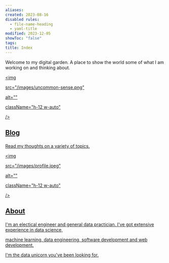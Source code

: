 ```yaml
---
aliases: 
created: 2023-08-16
disabled rules:
  - file-name-heading
  - yaml-title
modified: 2023-12-05
showToc: "false"
tags: 
title: Index
---
```


Welcome to my digital garden. A place to show the world some of what I am working on and thinking about.

<div className="py-0 sm:px-2 lg:relative lg:px-0" id="overview">

<div className="prose dark:prose-invert mx-auto max-w-6xl px-4 lg:max-w-6xl lg:px-8 xl:px-12">

<div className="not-prose my-12 grid grid-cols-1 gap-6 sm:grid-cols-2">

<div className="group relative rounded-xl border border-slate-200 dark:border-slate-800">

<div className="absolute -inset-px rounded-xl border-2 border-transparent opacity-0 [background:linear-gradient(var(--quick-links-hover-bg,theme(colors.sky.50)),var(--quick-links-hover-bg,theme(colors.sky.50)))_padding-box,linear-gradient(to_top,theme(colors.indigo.400),theme(colors.cyan.400),theme(colors.sky.500))_border-box] group-hover:opacity-100 dark:[--quick-links-hover-bg:theme(colors.slate.800)]" />

<a href="/blog">

<div className="relative overflow-hidden rounded-xl p-6">

<img

src="/images/uncommon-sense.png"

alt=""

className="h-12 w-auto"

/>

<h2 className="mt-4 font-display text-base text-primary dark:text-primary-dark">

Blog

</h2>

<p className="mt-1 text-sm text-slate-700 dark:text-slate-400">

Read my thoughts on a variety of topics.

</p>

</div>

</a>

</div>

<div className="group relative rounded-xl border border-slate-200 dark:border-slate-800">

<div className="absolute -inset-px rounded-xl border-2 border-transparent opacity-0 [background:linear-gradient(var(--quick-links-hover-bg,theme(colors.sky.50)),var(--quick-links-hover-bg,theme(colors.sky.50)))_padding-box,linear-gradient(to_top,theme(colors.indigo.400),theme(colors.cyan.400),theme(colors.sky.500))_border-box] group-hover:opacity-100 dark:[--quick-links-hover-bg:theme(colors.slate.800)]" />

<a href="/about">

<div className="relative overflow-hidden rounded-xl p-6">

<img

src="/images/profile.jpeg"

alt=""

className="h-12 w-auto"

/>

<h2 className="mt-4 font-display text-base text-primary dark:text-primary-dark">

About

</h2>

<p className="mt-1 text-sm text-slate-700 dark:text-slate-400">

I'm an electical engineer and general data practician. I've got extensive experience in data science,

machine learning, data engineering, software development and web development.

I'm the data unicorn you've been looking for.

</p>

</div>

</a>

</div>

</div>

</div>

</div>
